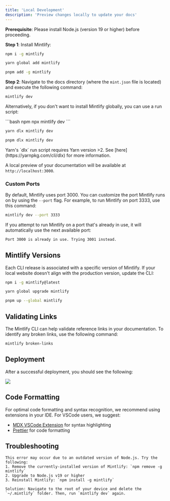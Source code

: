 ```yaml
---
title: 'Local Development'
description: 'Preview changes locally to update your docs'
---
```


<Info>

**Prerequisite**: Please install Node.js (version 19 or higher) before proceeding.

</Info>

**Step 1**: Install Mintlify:

<CodeGroup>

  ```bash npm
  npm i -g mintlify
  ```

  ```bash yarn
  yarn global add mintlify
  ```

  ```bash pnpm
  pnpm add -g mintlify
  ```

</CodeGroup>

**Step 2**: Navigate to the docs directory (where the `mint.json` file is located) and execute the following command:

```bash
mintlify dev
```

Alternatively, if you don't want to install Mintlify globally, you can use a run script:

<CodeGroup>
  ```bash npm
  npx mintlify dev
  ```

  ```bash yarn
  yarn dlx mintlify dev
  ```

  ```bash pnpm
  pnpm dlx mintlify dev
  ```

</CodeGroup>

<Warning>
  Yarn's `dlx` run script requires Yarn version >2. See [here](https://yarnpkg.com/cli/dlx) for more information.
</Warning>

A local preview of your documentation will be available at `http://localhost:3000`.

### Custom Ports

By default, Mintlify uses port 3000. You can customize the port Mintlify runs on by using the `--port` flag. For example, to run Mintlify on port 3333, use this command:

```bash
mintlify dev --port 3333
```

If you attempt to run Mintlify on a port that's already in use, it will automatically use the next available port:

```md
Port 3000 is already in use. Trying 3001 instead.
```

## Mintlify Versions

Each CLI release is associated with a specific version of Mintlify. If your local website doesn't align with the production version, update the CLI:

<CodeGroup>

  ```bash npm
  npm i -g mintlify@latest
  ```

  ```bash yarn
  yarn global upgrade mintlify
  ```

  ```bash pnpm
  pnpm up --global mintlify
  ```

</CodeGroup>

## Validating Links

The Mintlify CLI can help validate reference links in your documentation. To identify any broken links, use the following command:

```bash
mintlify broken-links
```

## Deployment

After a successful deployment, you should see the following:

<Frame>
  <img
    className="rounded-md"
    src="https://mintlify.s3-us-west-1.amazonaws.com/mintlify/images/checks-passed.png"
  />
</Frame>

## Code Formatting

For optimal code formatting and syntax recognition, we recommend using extensions in your IDE. For VSCode users, we suggest:
- [MDX VSCode Extension](https://marketplace.visualstudio.com/items?itemName=unifiedjs.vscode-mdx) for syntax highlighting
- [Prettier](https://marketplace.visualstudio.com/items?itemName=esbenp.prettier-vscode) for code formatting

## Troubleshooting

<AccordionGroup>
  <Accordion title='Error: Could not load the "sharp" module using the darwin-arm64 runtime'>

    This error may occur due to an outdated version of Node.js. Try the following:
    1. Remove the currently-installed version of Mintlify: `npm remove -g mintlify`
    2. Upgrade to Node.js v19 or higher
    3. Reinstall Mintlify: `npm install -g mintlify`
  </Accordion>

  <Accordion title="Issue: Encountering an unknown error">
  
    Solution: Navigate to the root of your device and delete the `~/.mintlify` folder. Then, run `mintlify dev` again.
  </Accordion>
</AccordionGroup>